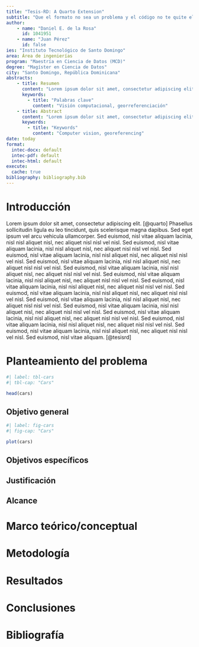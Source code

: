 ---
title: "Tesis-RD: A Quarto Extension"
subtitle: "Que el formato no sea un problema y el código no te quite el sueño"
author: 
    - name: "Daniel E. de la Rosa"
      id: 1041951
    - name: "Juan Pérez"
      id: false
ies: "Instituto Tecnológico de Santo Domingo"
area: Área de ingenierías
program: "Maestría en Ciencia de Datos (MCD)"
degree: "Magíster en Ciencia de Datos"
city: "Santo Domingo, República Dominicana"
abstracts:
    - title: Resumen
      content: "Lorem ipsum dolor sit amet, consectetur adipiscing elit. Phasellus sollicitudin ligula eu leo tincidunt, quis scelerisque magna dapibus. Sed eget ipsum vel arcu vehicula ullamcorper"
      keywords:
        - title: "Palabras clave"
          content: "Visión computacional, georreferenciación"
    - title: Abstract
      content: "Lorem ipsum dolor sit amet, consectetur adipiscing elit. Phasellus sollicitudin ligula eu leo tincidunt, quis scelerisque magna dapibus. Sed eget ipsum vel arcu vehicula ullamcorper"
      keywords:
        - title: "Keywords"
          content: "Computer vision, georeferencing"
date: today
format:
  intec-docx: default
  intec-pdf: default
  intec-html: default
execute: 
  cache: true
bibliography: bibliography.bib
---



# Introducción

Lorem ipsum dolor sit amet, consectetur adipiscing elit. [@quarto] Phasellus sollicitudin ligula eu leo tincidunt, quis scelerisque magna dapibus. Sed eget ipsum vel arcu vehicula ullamcorper. Sed euismod, nisl vitae aliquam lacinia, nisl nisl aliquet nisl, nec aliquet nisl nisl vel nisl. Sed euismod, nisl vitae aliquam lacinia, nisl nisl aliquet nisl, nec aliquet nisl nisl vel nisl. Sed euismod, nisl vitae aliquam lacinia, nisl nisl aliquet nisl, nec aliquet nisl nisl vel nisl. Sed euismod, nisl vitae aliquam lacinia, nisl nisl aliquet nisl, nec aliquet nisl nisl vel nisl. Sed euismod, nisl vitae aliquam lacinia, nisl nisl aliquet nisl, nec aliquet nisl nisl vel nisl. Sed euismod, nisl vitae aliquam lacinia, nisl nisl aliquet nisl, nec aliquet nisl nisl vel nisl. Sed euismod, nisl vitae aliquam lacinia, nisl nisl aliquet nisl, nec aliquet nisl nisl vel nisl. Sed euismod, nisl vitae aliquam lacinia, nisl nisl aliquet nisl, nec aliquet nisl nisl vel nisl. Sed euismod, nisl vitae aliquam lacinia, nisl nisl aliquet nisl, nec aliquet nisl nisl vel nisl. Sed euismod, nisl vitae aliquam lacinia, nisl nisl aliquet nisl, nec aliquet nisl nisl vel nisl. Sed euismod, nisl vitae aliquam lacinia, nisl nisl aliquet nisl, nec aliquet nisl nisl vel nisl. Sed euismod, nisl vitae aliquam lacinia, nisl nisl aliquet nisl, nec aliquet nisl nisl vel nisl. Sed euismod, nisl vitae aliquam lacinia, nisl nisl aliquet nisl, nec aliquet nisl nisl vel nisl. Sed euismod, nisl vitae aliquam. [@tesisrd]

# Planteamiento del problema

```{r}
#| label: tbl-cars
#| tbl-cap: "Cars"

head(cars)
```


## Objetivo general

```{r}
#| label: fig-cars
#| fig-cap: "Cars"

plot(cars)
```


## Objetivos específicos

## Justificación

## Alcance 

# Marco teórico/conceptual

# Metodología

# Resultados

# Conclusiones

# Bibliografía {-}
